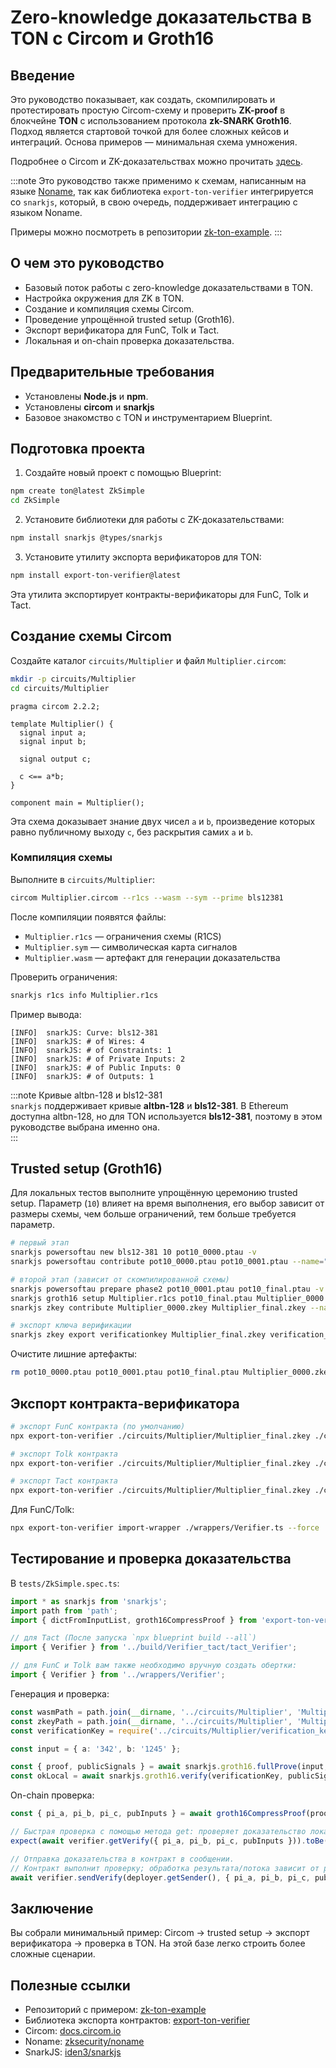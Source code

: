 
# Zero-knowledge доказательства в TON с Circom и Groth16

## Введение

Это руководство показывает, как создать, скомпилировать и протестировать простую Circom-схему и проверить **ZK-proof** в блокчейне **TON** с использованием протокола **zk-SNARK Groth16**. Подход является стартовой точкой для более сложных кейсов и интеграций. Основа примеров — минимальная схема умножения. 

Подробнее о Circom и ZK-доказательствах можно прочитать [здесь](https://docs.circom.io/).

:::note
Это руководство также применимо к схемам, написанным на языке [Noname](https://github.com/zksecurity/noname), так как библиотека `export-ton-verifier` интегрируется со `snarkjs`, который, в свою очередь, поддерживает интеграцию с языком Noname.  

Примеры можно посмотреть в репозитории [zk-ton-example](https://github.com/zkTokenTip/zk-ton-example/).
:::
## О чем это руководство

- Базовый поток работы с zero-knowledge доказательствами в TON.
- Настройка окружения для ZK в TON.
- Создание и компиляция схемы Circom.
- Проведение упрощённой trusted setup (Groth16).
- Экспорт верификатора для FunC, Tolk и Tact.
- Локальная и on-chain проверка доказательства.

## Предварительные требования

- Установлены **Node.js** и **npm**.
- Установлены **circom** и **snarkjs** 
- Базовое знакомство с TON и инструментарием Blueprint.

## Подготовка проекта

1. Создайте новый проект с помощью Blueprint:

```bash
npm create ton@latest ZkSimple
cd ZkSimple
````

2. Установите библиотеки для работы с ZK-доказательствами:

```bash
npm install snarkjs @types/snarkjs
```

3. Установите утилиту экспорта верификаторов для TON:    

```bash
npm install export-ton-verifier@latest
```

Эта утилита экспортирует контракты-верификаторы для FunC, Tolk и Tact.

## Создание схемы Circom

Создайте каталог `circuits/Multiplier` и файл `Multiplier.circom`:

```bash
mkdir -p circuits/Multiplier
cd circuits/Multiplier
```

```circom
pragma circom 2.2.2;

template Multiplier() {
  signal input a;
  signal input b;

  signal output c;

  c <== a*b;
}

component main = Multiplier();
```

Эта схема доказывает знание двух чисел `a` и `b`, произведение которых равно публичному выходу `c`, без раскрытия самих `a` и `b`.

### Компиляция схемы

Выполните в `circuits/Multiplier`:

```bash
circom Multiplier.circom --r1cs --wasm --sym --prime bls12381
```

После компиляции появятся файлы:

- `Multiplier.r1cs` — ограничения схемы (R1CS)
- `Multiplier.sym` — символическая карта сигналов
- `Multiplier.wasm` — артефакт для генерации доказательства

Проверить ограничения:

```bash
snarkjs r1cs info Multiplier.r1cs
```

Пример вывода:

```
[INFO]  snarkJS: Curve: bls12-381
[INFO]  snarkJS: # of Wires: 4
[INFO]  snarkJS: # of Constraints: 1
[INFO]  snarkJS: # of Private Inputs: 2
[INFO]  snarkJS: # of Public Inputs: 0
[INFO]  snarkJS: # of Outputs: 1
```

:::note Кривые altbn-128 и bls12-381  
`snarkjs` поддерживает кривые **altbn-128** и **bls12-381**. В Ethereum доступна altbn-128, но для TON используется **bls12-381**, поэтому в этом руководстве выбрана именно она.  
:::

## Trusted setup (Groth16)

Для локальных тестов выполните упрощённую церемонию trusted setup. Параметр (`10`) влияет на время выполнения, его выбор зависит от размеры схемы, чем больше ограничений, тем больше требуется параметр.

```bash
# первый этап
snarkjs powersoftau new bls12-381 10 pot10_0000.ptau -v
snarkjs powersoftau contribute pot10_0000.ptau pot10_0001.ptau --name="First contribution" -v -e="some random text"

# второй этап (зависит от скомпилированной схемы)
snarkjs powersoftau prepare phase2 pot10_0001.ptau pot10_final.ptau -v
snarkjs groth16 setup Multiplier.r1cs pot10_final.ptau Multiplier_0000.zkey
snarkjs zkey contribute Multiplier_0000.zkey Multiplier_final.zkey --name="1st Contributor" -v -e="some random text"

# экспорт ключа верификации
snarkjs zkey export verificationkey Multiplier_final.zkey verification_key.json
```

Очистите лишние артефакты:

```bash
rm pot10_0000.ptau pot10_0001.ptau pot10_final.ptau Multiplier_0000.zkey
```

## Экспорт контракта-верификатора

```bash
# экспорт FunC контракта (по умолчанию)
npx export-ton-verifier ./circuits/Multiplier/Multiplier_final.zkey ./contracts/verifier_multiplier.fc

# экспорт Tolk контракта
npx export-ton-verifier ./circuits/Multiplier/Multiplier_final.zkey ./contracts/verifier_multiplier.tolk --tolk

# экспорт Tact контракта
npx export-ton-verifier ./circuits/Multiplier/Multiplier_final.zkey ./contracts/verifier_multiplier.tact --tact
```

Для FunC/Tolk:

```bash
npx export-ton-verifier import-wrapper ./wrappers/Verifier.ts --force
```

## Тестирование и проверка доказательства

В `tests/ZkSimple.spec.ts`:

```ts
import * as snarkjs from 'snarkjs';
import path from 'path';
import { dictFromInputList, groth16CompressProof } from 'export-ton-verifier';

// для Tact (После запуска `npx blueprint build --all`)
import { Verifier } from '../build/Verifier_tact/tact_Verifier';

// для FunC и Tolk вам также необходимо вручную создать обертки:
import { Verifier } from '../wrappers/Verifier';
```

Генерация и проверка:

```ts
const wasmPath = path.join(__dirname, '../circuits/Multiplier', 'Multiplier.wasm');
const zkeyPath = path.join(__dirname, '../circuits/Multiplier', 'Multiplier_final.zkey');
const verificationKey = require('../circuits/Multiplier/verification_key.json');

const input = { a: '342', b: '1245' };

const { proof, publicSignals } = await snarkjs.groth16.fullProve(input, wasmPath, zkeyPath);
const okLocal = await snarkjs.groth16.verify(verificationKey, publicSignals, proof);
```

On-chain проверка:

```ts
const { pi_a, pi_b, pi_c, pubInputs } = await groth16CompressProof(proof, publicSignals);

// Быстрая проверка с помощью метода get: проверяет доказательство локально, не изменяя состояние блокчейна.
expect(await verifier.getVerify({ pi_a, pi_b, pi_c, pubInputs })).toBe(true);

// Отправка доказательства в контракт в сообщении.
// Контракт выполнит проверку; обработка результата/потока зависит от разработчика, использующего этот шаблон.
await verifier.sendVerify(deployer.getSender(), { pi_a, pi_b, pi_c, pubInputs, value: toNano('0.15') });
```

## Заключение

Вы собрали минимальный пример: Circom → trusted setup → экспорт верификатора → проверка в TON. На этой базе легко строить более сложные сценарии.
## Полезные ссылки

- Репозиторий с примером: [zk-ton-example](https://github.com/zkTokenTip/zk-ton-example/) 
- Библиотека экспорта контрактов: [export-ton-verifier](https://github.com/mysteryon88/export-ton-verifier) 
- Circom: [docs.circom.io](https://docs.circom.io/)
- Noname: [zksecurity/noname](https://github.com/zksecurity/noname)
- SnarkJS: [iden3/snarkjs](https://github.com/iden3/snarkjs)

<Feedback />